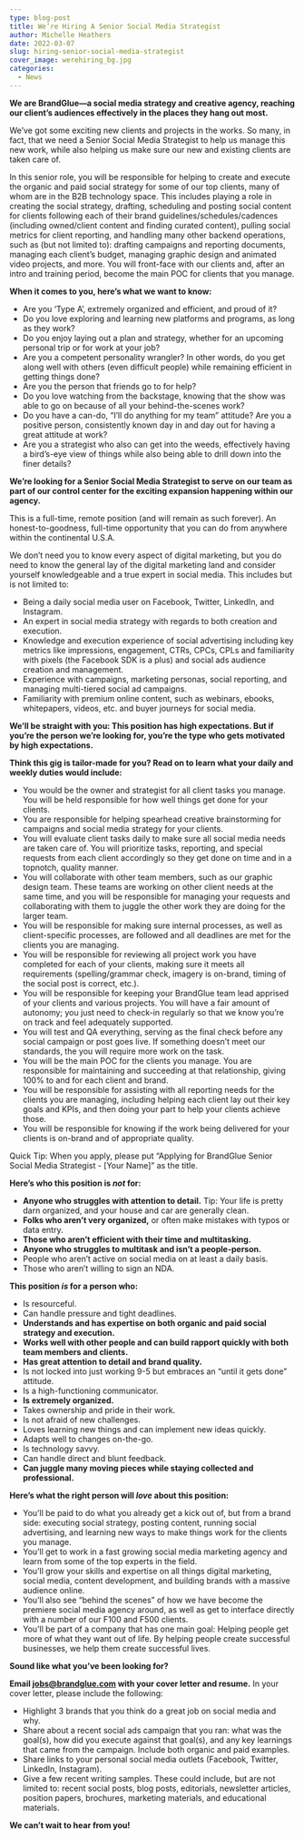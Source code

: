 ```yaml
---
type: blog-post
title: We’re Hiring A Senior Social Media Strategist
author: Michelle Heathers
date: 2022-03-07
slug: hiring-senior-social-media-strategist
cover_image: werehiring_bg.jpg
categories:
  - News
---
```

**We are BrandGlue—a social media strategy and creative agency, reaching our client’s audiences effectively in the places they hang out most.**

We’ve got some exciting new clients and projects in the works. So many, in fact, that we need a Senior Social Media Strategist to help us manage this new work, while also helping us make sure our new and existing clients are taken care of. 

In this senior role, you will be responsible for helping to create and execute the organic and paid social strategy for some of our top clients, many of whom are in the B2B technology space. This includes playing a role in creating the social strategy, drafting, scheduling and posting social content for clients following each of their brand guidelines/schedules/cadences (including owned/client content and finding curated content), pulling social metrics for client reporting, and handling many other backend operations, such as (but not limited to): drafting campaigns and reporting documents, managing each client’s budget, managing graphic design and animated video projects, and more. You will front-face with our clients and, after an intro and training period, become the main POC for clients that you manage.

**When it comes to you, here’s what we want to know:**

* Are you ‘Type A’, extremely organized and efficient, and proud of it?
* Do you love exploring and learning new platforms and programs, as long as they work?
* Do you enjoy laying out a plan and strategy, whether for an upcoming personal trip or for work at your job?
* Are you a competent personality wrangler? In other words, do you get along well with others (even difficult people) while remaining efficient in getting things done?
* Are you the person that friends go to for help?
* Do you love watching from the backstage, knowing that the show was able to go on because of all your behind-the-scenes work?
* Do you have a can-do, “I’ll do anything for my team” attitude? Are you a positive person, consistently known day in and day out for having a great attitude at work?
* Are you a strategist who also can get into the weeds, effectively having a bird’s-eye view of things while also being able to drill down into the finer details?

**We’re looking for a Senior Social Media Strategist to serve on our team as part of our control center for the exciting expansion happening within our agency.**

This is a full-time, remote position (and will remain as such forever). An honest-to-goodness, full-time opportunity that you can do from anywhere within the continental U.S.A. 

We don’t need you to know every aspect of digital marketing, but you do need to know the general lay of the digital marketing land and consider yourself knowledgeable and a true expert in social media. This includes but is not limited to:

* Being a daily social media user on Facebook, Twitter, LinkedIn, and Instagram. 
* An expert in social media strategy with regards to both creation and execution.
* Knowledge and execution experience of social advertising including key metrics like impressions, engagement, CTRs, CPCs, CPLs and familiarity with pixels (the Facebook SDK is a plus) and social ads audience creation and management. 
* Experience with campaigns, marketing personas, social reporting, and managing multi-tiered social ad campaigns.
* Familiarity with premium online content, such as webinars, ebooks, whitepapers, videos, etc. and buyer journeys for social media.

**We’ll be straight with you: This position has high expectations. But if you’re the person we’re looking for, you’re the type who gets motivated by high expectations.**

**Think this gig is tailor-made for you? Read on to learn what your daily and weekly duties would include:**

* You would be the owner and strategist for all client tasks you manage. You will be held responsible for how well things get done for your clients.
* You are responsible for helping spearhead creative brainstorming for campaigns and social media strategy for your clients. 
* You will evaluate client tasks daily to make sure all social media needs are taken care of. You will prioritize tasks, reporting, and special requests from each client accordingly so they get done on time and in a topnotch, quality manner. 
* You will collaborate with other team members, such as our graphic design team. These teams are working on other client needs at the same time, and you will be responsible for managing your requests and collaborating with them to juggle the other work they are doing for the larger team. 
* You will be responsible for making sure internal processes, as well as client-specific processes, are followed and all deadlines are met for the clients you are managing.
* You will be responsible for reviewing all project work you have completed for each of your clients, making sure it meets all requirements (spelling/grammar check, imagery is on-brand, timing of the social post is correct, etc.). 
* You will be responsible for keeping your BrandGlue team lead apprised of your clients and various projects. You will have a fair amount of autonomy; you just need to check-in regularly so that we know you’re on track and feel adequately supported. 
* You will test and QA everything, serving as the final check before any social campaign or post goes live. If something doesn’t meet our standards, the you will require more work on the task.
* You will be the main POC for the clients you manage. You are responsible for maintaining and succeeding at that relationship, giving 100% to and for each client and brand.
* You will be responsible for assisting with all reporting needs for the clients you are managing, including helping each client lay out their key goals and KPIs, and then doing your part to help your clients achieve those.
* You will be responsible for knowing if the work being delivered for your clients is on-brand and of appropriate quality.

Quick Tip: When you apply, please put “Applying for BrandGlue Senior Social Media Strategist - \[Your Name]” as the title.

**Here’s who this position is *not* for:**

* **Anyone who struggles with attention to detail.** Tip: Your life is pretty darn organized, and your house and car are generally clean.
* **Folks who aren’t very organized,** or often make mistakes with typos or data entry.
* **Those who aren’t efficient with their time and multitasking.**
* **Anyone who struggles to multitask and isn’t a people-person.**
* People who aren’t active on social media on at least a daily basis. 
* Those who aren’t willing to sign an NDA.

**This position *is* for a person who:**

* Is resourceful.
* Can handle pressure and tight deadlines.
* **Understands and has expertise on both organic and paid social strategy and execution.**
* **Works well with other people and can build rapport quickly with both team members and clients.**
* **Has great attention to detail and brand quality.**
* Is not locked into just working 9-5 but embraces an “until it gets done” attitude.
* Is a high-functioning communicator.
* **Is extremely organized.**
* Takes ownership and pride in their work.
* Is not afraid of new challenges.
* Loves learning new things and can implement new ideas quickly.
* Adapts well to changes on-the-go.
* Is technology savvy.
* Can handle direct and blunt feedback.
* **Can juggle many moving pieces while staying collected and professional.**

**Here’s what the right person will *love* about this position:**

* You’ll be paid to do what you already get a kick out of, but from a brand side: executing social strategy, posting content, running social advertising, and learning new ways to make things work for the clients you manage.
* You’ll get to work in a fast growing social media marketing agency and learn from some of the top experts in the field.
* You’ll grow your skills and expertise on all things digital marketing, social media, content development, and building brands with a massive audience online.
* You’ll also see “behind the scenes” of how we have become the premiere social media agency around, as well as get to interface directly with a number of our F100 and F500 clients. 
* You’ll be part of a company that has one main goal: Helping people get more of what they want out of life. By helping people create successful businesses, we help them create successful lives.

**Sound like what you’ve been looking for?**

**Email [jobs@brandglue.com](mailto:jobs@brandglue.com) with your cover letter and resume.** In your cover letter, please include the following:

* Highlight 3 brands that you think do a great job on social media and why.
* Share about a recent social ads campaign that you ran: what was the goal(s), how did you execute against that goal(s), and any key learnings that came from the campaign. Include both organic and paid examples.
* Share links to your personal social media outlets (Facebook, Twitter, LinkedIn, Instagram). 
* Give a few recent writing samples. These could include, but are not limited to: recent social posts, blog posts, editorials, newsletter articles, position papers, brochures, marketing materials, and educational materials. 

**We can’t wait to hear from you!**